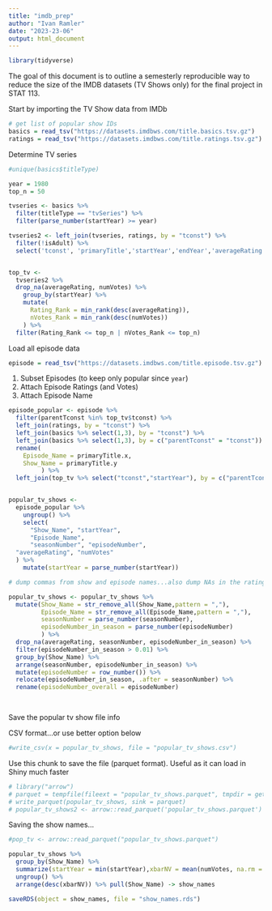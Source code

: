 ```yaml
---
title: "imdb_prep"
author: "Ivan Ramler"
date: "2023-23-06"
output: html_document
---
```


```r
library(tidyverse)
```


The goal of this document is to outline a semesterly reproducible way to reduce the size of the IMDB datasets (TV Shows only) for the final project in STAT 113.

Start by importing the TV Show data from IMDb

```r
# get list of popular show IDs
basics = read_tsv("https://datasets.imdbws.com/title.basics.tsv.gz")
ratings = read_tsv("https://datasets.imdbws.com/title.ratings.tsv.gz")

```


Determine TV series
```r

#unique(basics$titleType)

year = 1980
top_n = 50

tvseries <- basics %>%
  filter(titleType == "tvSeries") %>%
  filter(parse_number(startYear) >= year)

tvseries2 <- left_join(tvseries, ratings, by = "tconst") %>%
  filter(!isAdult) %>%
  select('tconst', 'primaryTitle','startYear','endYear','averageRating','numVotes')


top_tv <-
  tvseries2 %>%
  drop_na(averageRating, numVotes) %>%
    group_by(startYear) %>%
    mutate(
      Rating_Rank = min_rank(desc(averageRating)),
      nVotes_Rank = min_rank(desc(numVotes))
    ) %>%
  filter(Rating_Rank <= top_n | nVotes_Rank <= top_n) 
```


Load all episode data

```r
episode = read_tsv("https://datasets.imdbws.com/title.episode.tsv.gz")
```


1) Subset Episodes (to keep only popular since `year`)
2) Attach Episode Ratings (and Votes)
3) Attach Episode Name

```r
episode_popular <- episode %>%
  filter(parentTconst %in% top_tv$tconst) %>%
  left_join(ratings, by = "tconst") %>%
  left_join(basics %>% select(1,3), by = "tconst") %>%
  left_join(basics %>% select(1,3), by = c("parentTconst" = "tconst")) %>%
  rename(
    Episode_Name = primaryTitle.x,
    Show_Name = primaryTitle.y
         ) %>%
  left_join(top_tv %>% select("tconst","startYear"), by = c("parentTconst" = "tconst"))


popular_tv_shows <- 
  episode_popular %>%
    ungroup() %>%
    select(
      "Show_Name", "startYear",
      "Episode_Name", 
      "seasonNumber", "episodeNumber", 
  "averageRating", "numVotes"
  ) %>%
    mutate(startYear = parse_number(startYear))

# dump commas from show and episode names...also dump NAs in the ratings and/or Votes

popular_tv_shows <- popular_tv_shows %>%
  mutate(Show_Name = str_remove_all(Show_Name,pattern = ","),
         Episode_Name = str_remove_all(Episode_Name,pattern = ","),
         seasonNumber = parse_number(seasonNumber),
         episodeNumber_in_season = parse_number(episodeNumber)
         ) %>%
  drop_na(averageRating, seasonNumber, episodeNumber_in_season) %>%
  filter(episodeNumber_in_season > 0.01) %>%
  group_by(Show_Name) %>%
  arrange(seasonNumber, episodeNumber_in_season) %>%
  mutate(episodeNumber = row_number()) %>%
  relocate(episodeNumber_in_season, .after = seasonNumber) %>%
  rename(episodeNumber_overall = episodeNumber)

    
```

Save the popular tv show file info

CSV format...or use better option below
```r
#write_csv(x = popular_tv_shows, file = "popular_tv_shows.csv")
```


Use this chunk to save the file (parquet format). Useful as it can load in Shiny much faster
```r
# library("arrow")
# parquet = tempfile(fileext = "popular_tv_shows.parquet", tmpdir = getwd())
# write_parquet(popular_tv_shows, sink = parquet)
# popular_tv_shows2 <- arrow::read_parquet('popular_tv_shows.parquet')

```


Saving the show names...
```r
#pop_tv <- arrow::read_parquet("popular_tv_shows.parquet")

popular_tv_shows %>%
  group_by(Show_Name) %>%
  summarize(startYear = min(startYear),xbarNV = mean(numVotes, na.rm = TRUE)) %>%
  ungroup() %>%
  arrange(desc(xbarNV)) %>% pull(Show_Name) -> show_names

saveRDS(object = show_names, file = "show_names.rds")

```

